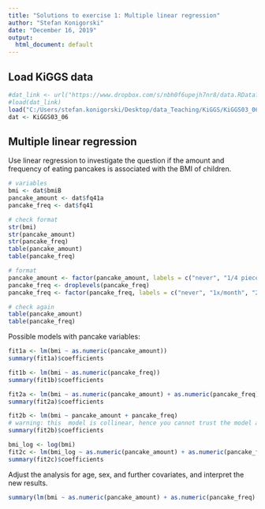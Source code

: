 ```yaml
---
title: "Solutions to exercise 1: Multiple linear regression"
author: "Stefan Konigorski"
date: "December 16, 2019"
output:
  html_document: default
---
```


## Load KiGGS data

```r
#dat_link <- url("https://www.dropbox.com/s/nbh0f6upejh7nr8/data.RData?dl=1")
#load(dat_link)
load("C:/Users/stefan.konigorski/Desktop/data_Teaching/KiGGS/KiGGS03_06.RData")
dat <- KiGGS03_06
```

## Multiple linear regression

Use linear regression to investigate the question if the amount and frequency of eating pancakes is associated with the BMI of children.

```r
# variables
bmi <- dat$bmiB
pancake_amount <- dat$fq41a
pancake_freq <- dat$fq41

# check format
str(bmi)
str(pancake_amount)
str(pancake_freq)
table(pancake_amount)
table(pancake_freq)

# format
pancake_amount <- factor(pancake_amount, labels = c("never", "1/4 piece or less", "1/2 piece", "1 piece", "2 pieces", "3 pieces or more"))
pancake_freq <- droplevels(pancake_freq)
pancake_freq <- factor(pancake_freq, labels = c("never", "1x/month", "2-3x/month", "1-2x/week", "3-4x/week", "5-6x/week", "1x/day", "2-3x/day", "4-5x/day"))

# check again
table(pancake_amount)
table(pancake_freq)
```

Possible models with pancake variables:

```r
fit1a <- lm(bmi ~ as.numeric(pancake_amount))
summary(fit1a)$coefficients
```

```r
fit1b <- lm(bmi ~ as.numeric(pancake_freq))
summary(fit1b)$coefficients
```

```r
fit2a <- lm(bmi ~ as.numeric(pancake_amount) + as.numeric(pancake_freq))
summary(fit2a)$coefficients
```

```r
fit2b <- lm(bmi ~ pancake_amount + pancake_freq)
# warning: this  model is collinear, hence you cannot trust the model and the single estimates and tests in the model, see R_9b_exercise_2_assumpt.Rmd
summary(fit2b)$coefficients
```

```r
bmi_log <- log(bmi)
fit2c <- lm(bmi_log ~ as.numeric(pancake_amount) + as.numeric(pancake_freq))
summary(fit2c)$coefficients
```

Adjust the analysis for age, sex, and further covariates, and interpret the new results.

```r
summary(lm(bmi ~ as.numeric(pancake_amount) + as.numeric(pancake_freq) + as.numeric(dat$age2) + dat$sex))
```
